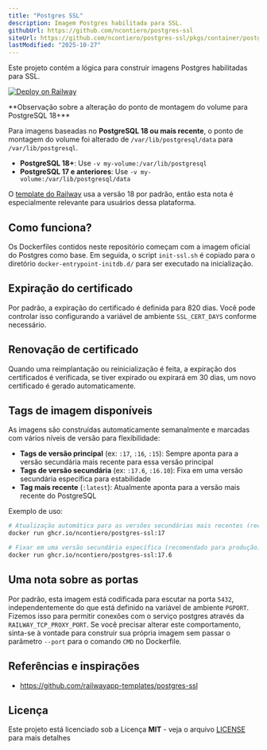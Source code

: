```yaml
---
title: "Postgres SSL"
description: Imagem Postgres habilitada para SSL.
githubUrl: https://github.com/ncontiero/postgres-ssl
siteUrl: https://github.com/ncontiero/postgres-ssl/pkgs/container/postgres-ssl
lastModified: "2025-10-27"
---
```


Este projeto contém a lógica para construir imagens Postgres habilitadas para SSL.

[![Deploy on Railway](https://railway.com/button.svg)](https://railway.com/deploy/postgresql?referralCode=7y-eBI)

<Notes level="IMPORTANT" levelLabel="IMPORTANTE">
**Observação sobre a alteração do ponto de montagem do volume para PostgreSQL 18+**

Para imagens baseadas no **PostgreSQL 18 ou mais recente**, o ponto de montagem do volume foi alterado de `/var/lib/postgresql/data` para `/var/lib/postgresql`.

- **PostgreSQL 18+**: Use `-v my-volume:/var/lib/postgresql`
- **PostgreSQL 17 e anteriores**: Use `-v my-volume:/var/lib/postgresql/data`

O [template do Railway](https://railway.com/deploy/postgresql?referralCode=7y-eBI) usa a versão 18 por padrão, então esta nota é especialmente relevante para usuários dessa plataforma.
</Notes>

## Como funciona?

Os Dockerfiles contidos neste repositório começam com a imagem oficial do Postgres
como base. Em seguida, o script `init-ssl.sh` é copiado para o diretório
`docker-entrypoint-initdb.d/` para ser executado na inicialização.

## Expiração do certificado

Por padrão, a expiração do certificado é definida para 820 dias. Você pode controlar isso
configurando a variável de ambiente `SSL_CERT_DAYS` conforme necessário.

## Renovação de certificado

Quando uma reimplantação ou reinicialização é feita, a expiração dos certificados é verificada, se tiver
expirado ou expirará em 30 dias, um novo certificado é gerado automaticamente.

## Tags de imagem disponíveis

As imagens são construídas automaticamente semanalmente e marcadas com vários níveis de versão
para flexibilidade:

- **Tags de versão principal** (ex: `:17`, `:16`, `:15`): Sempre aponta para a
  versão secundária mais recente para essa versão principal
- **Tags de versão secundária** (ex: `:17.6`, `:16.10`): Fixa em uma versão secundária específica
  para estabilidade
- **Tag mais recente** (`:latest`): Atualmente aponta para a versão mais recente do PostgreSQL

Exemplo de uso:

```bash title="terminal"
# Atualização automática para as versões secundárias mais recentes (recomendado para desenvolvimento)
docker run ghcr.io/ncontiero/postgres-ssl:17

# Fixar em uma versão secundária específica (recomendado para produção)
docker run ghcr.io/ncontiero/postgres-ssl:17.6
```

## Uma nota sobre as portas

Por padrão, esta imagem está codificada para escutar na porta `5432`, independentemente do que
está definido na variável de ambiente `PGPORT`. Fizemos isso para permitir conexões
com o serviço postgres através da `RAILWAY_TCP_PROXY_PORT`. Se você precisar
alterar este comportamento, sinta-se à vontade para construir sua própria imagem sem passar o
parâmetro `--port` para o comando `CMD` no Dockerfile.

## Referências e inspirações

- https://github.com/railwayapp-templates/postgres-ssl

## Licença

Este projeto está licenciado sob a Licença **MIT** - veja o arquivo [LICENSE](https://github.com/ncontiero/postgres-ssl/blob/main/LICENSE) para mais detalhes